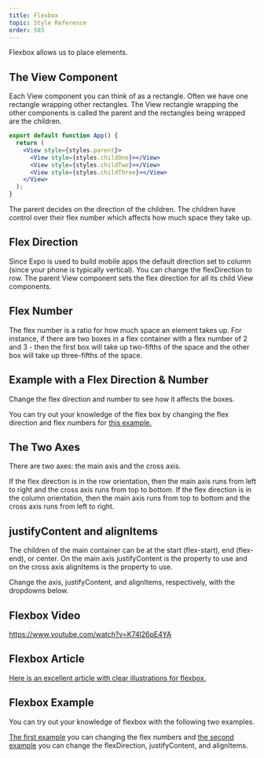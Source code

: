 ```yaml
---
title: Flexbox
topic: Style Reference
order: 503
---
```



Flexbox allows us to place elements.

## The View Component

Each View component you can think of as a rectangle.
Often we have one rectangle wrapping other rectangles.
The View rectangle wrapping the other components is called the parent
and the rectangles being wrapped are the children.

```jsx
export default function App() {
  return (
    <View style={styles.parent}>
      <View style={styles.childOne}></View>
      <View style={styles.childTwo}></View>
      <View style={styles.childThree}></View>
    </View>
  );
}
```

The parent decides on the direction of the children. The children have control over their flex number which affects how much space they take up.

## Flex Direction

Since Expo is used to build mobile apps the default direction set to column (since your phone is typically vertical).
You can change the flexDirection to row. The parent View component sets the flex direction for all its child View components.

## Flex Number

The flex number is a ratio for how much space an element takes up.
For instance, if there are two boxes in a flex container with a flex number of
2 and 3 - then the first box will take up two-fifths of the space and the other box will take up three-fifths of the space.

## Example with a Flex Direction & Number

Change the flex direction and number to see how it affects the boxes.

<FlexRatio />

You can try out your knowledge of the flex box by changing the flex direction and flex numbers for <a href="https://snack.expo.io/@jeremyjgyoung/flexbox-example" target="_blank">this example.</a>

## The Two Axes

There are two axes: the main axis and the cross axis.

If the flex direction is in the row orientation, then the main axis runs from left to right and the cross axis runs from top to bottom.
If the flex direction is in the column orientation, then the main axis runs from top to bottom and the cross axis runs from left to right.

## justifyContent and alignItems

The children of the main container can be at the start (flex-start), end (flex-end), or center.
On the main axis justifyContent is the property to use and on the cross axis alignItems is the property to use.

Change the axis, justifyContent, and alignItems, respectively, with the dropdowns below.

<FlexAxes />

## Flexbox Video

https://www.youtube.com/watch?v=K74l26pE4YA

## Flexbox Article

<p>
<a
  href="https://css-tricks.com/snippets/css/a-guide-to-flexbox/"
  target="_blank"
>
  Here is an excellent article with clear illustrations for flexbox.
</a>
</p>

## Flexbox Example

You can try out your knowledge of flexbox with the following two examples.

<p>
<a href="https://snack.expo.io/@jeremyjgyoung/flexbox-example-one" target="_blank">The first example</a> you can changing the flex numbers and <a href="https://snack.expo.io/@jeremyjgyoung/flexbox-example-two" target="_blank">the second example</a> you can change the flexDirection, justifyContent, and alignItems.
</p>